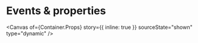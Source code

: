 
<Meta of={Container} name="Events & properties" />

# Events & properties

<Canvas
  of={Container.Props}
  story={{ inline: true }}
  sourceState="shown"
  type="dynamic"
/>

<Controls of={Container.Props} sort="requiredFirst" />
